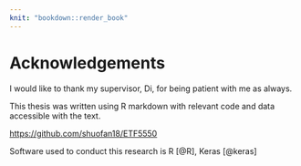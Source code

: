 ```yaml
---
knit: "bookdown::render_book"
---
```


# Acknowledgements {-}

I would like to thank my supervisor, Di, for being patient with me as always.

This thesis was written using R markdown with relevant code and data accessible with the text.

[https://github.com/shuofan18/ETF5550](https://github.com/shuofan18/ETF5550)

Software used to conduct this research is R [@R], Keras [@keras]

<!-- Tensorflow, tidyverse citation problem-->

